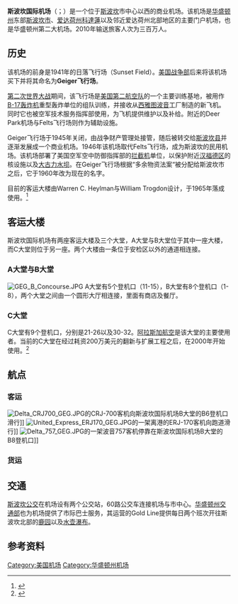 {{Infobox Airport
| name         = 斯波坎国际机场
| nativename   = Spokane International Airport<br>Geiger Army Airfield
| photo       = Aerial GEG August 2010.JPG
| photosize   = 280px
| caption      = 从南面望向斯波坎国际机场，摄于2010年
| caption2     = 
| IATA         = GEG
| ICAO         = KGEG
| FAA          = GEG
| type         = 公共
| owner        = [[斯波坎县|斯波坎县]]及[[斯波坎|斯波坎市]]
| operator     = 斯波坎机场委员会
| city-served  = 华盛顿州西北地区
| location     = [[File:Flag_of_United_States.svg|20px]] [[美国|美国]][[华盛顿州|华盛顿州]][[斯波坎|斯波坎]]
| hub          =
*{{Link-en|地平线航空|Horizon Air}}
| elevation-f  = 2385
| elevation-m  = 727
| coordinates  = {{Coord|47|37|12|N|117|32|02|W|type:airport}}
| website      = [http://www.spokaneairports.net/ SpokaneAirports.net]
| latd  =  47 | latm  = 37 | lats  = 12 | latNS  = N
| longd = 117 | longm = 32 | longs = 02 | longEW = W
| pushpin_map            = USA Washington
| pushpin_mapsize        = 280
| pushpin_map_caption    = 斯波坎国际机场在华盛顿州的位置
| pushpin_label          = '''KGEG'''
| pushpin_label_position = bottom

| r1-number    = 3/21
| r1-length-f  = 11,002
| r1-length-m  = 3,353
| r1-surface   = 沥青/水泥
| r2-number    = 7/25
| r2-length-f  = 8,199
| r2-length-m  = 2,499
| r2-surface   = 沥青
| stat-year    = 2012
| stat1-header = 货运量
| stat1-data   = {{increase}}61,366
| stat2-header = 旅客人数
| stat2-data   = {{decrease}}3,005,315
| footnotes    = 来源: [[美国联邦航空管理局|美国联邦航空管理局]]<ref>{{Cite web |url=http://www.spokaneairports.net/Pass_stats/12-12to.pdf |title=存档副本 |access-date=2016-01-16 |archive-date=2019-06-06 |archive-url=https://web.archive.org/web/20190606021218/http://spokaneairports.net/Pass_stats/12-12to.pdf |dead-url=no }}</ref>
}}

'''斯波坎国际机场'''（{{lang-en|Spokane International Airport}}；{{airport codes|GEG|KGEG}}）是一个位于[[斯波坎|斯波坎]]市中心以西{{convert|8|km|0}}的商业机场。该机场是[[华盛顿州|华盛顿州]]东部[[斯波坎|斯波坎市]]、[[爱达荷州|爱达荷州]][[科達蓮|科達蓮]]以及邻近爱达荷州北部地区的主要门户机场，也是华盛顿州第二大机场。2010年输送旅客人次为三百万人。

== 历史 ==
该机场的前身是1941年的日落飞行场（Sunset Field）。[[美国战争部|美国战争部]]后来将该机场买下并将其命名为'''Geiger飞行场'''。

[[第二次世界大战|第二次世界大战]]期间，该飞行场是[[美国第二航空队|美国第二航空队]]的一个主要训练基地，被用作[[B-17轰炸机|B-17轰炸机]]重型轰炸单位的组队训练，并接收从[[西雅图|西雅图]][[波音|波音]]工厂制造的新飞机。同时它也被空军技术服务指挥部使用，为飞机提供维护以及补给。附近的Deer Park机场与Felts飞行场则作为辅助设施。

Geiger飞行场于1945年关闭，由战争财产管理处接管，随后被转交给[[斯波坎县|斯波坎县]]并逐渐发展成一个商业机场。1946年该机场取代Felts飞行场，成为斯波坎的民用机场。该机场部署了美国空军空中防御指挥部的[[拦截机|拦截机]]单位，以保护附近[[汉福德区|汉福德区]]的核设施以及[[大古力水坝|大古力水坝]]。在Geiger飞行场根据“多余物资法案“被分配给斯波坎市之后，它于1960年改为现在的名字。

目前的客运大楼由Warren C. Heylman与William Trogdon设计，于1965年落成使用。<ref>{{Cite web |url=http://www.historicspokane.org/HeritageTours/modern/tour/tour7.html |title=Spokane Airport Terminal – Historic Preservation Department |access-date=2016-01-16 |archive-date=2020-01-31 |archive-url=https://web.archive.org/web/20200131112956/http://www.historicspokane.org/HeritageTours/modern/tour/tour7.html |dead-url=no }}</ref>

== 客运大楼 ==
斯波坎国际机场有两座客运大楼及三个大堂，A大堂与B大堂位于其中一座大楼，而C大堂则位于另一座。两个大楼由一条位于安检区以外的通道相连接。

=== A大堂与B大堂 ===
[[File:GEG_B_Concourse.JPG|thumb]]
A大堂有5个登机口（11-15），B大堂有8个登机口（1-8），两个大堂之间由一个圆形大厅相连接，里面有商店及餐厅。

=== C大堂 ===
C大堂有9个登机口，分别是21-26以及30-32。[[阿拉斯加航空|阿拉斯加航空]]是该大堂的主要使用者。当前的C大堂在经过耗资200万美元的翻新与扩展工程之后，在2000年开始使用。<ref>{{cite web|title=Airport projects set to take off|url=http://www.spokanejournal.com/local-news/airport-projects-set-to-take-off/|work=Spokane Journal of Business|accessdate=January 15, 2016|archive-date=2020-08-04|archive-url=https://web.archive.org/web/20200804213209/https://www.spokanejournal.com/local-news/airport-projects-set-to-take-off/|dead-url=no}}</ref>

== 航点 ==
=== 客运 ===
[[File:Delta_CRJ700_GEG.JPG|right]]的CRJ-700客机向斯波坎国际机场B大堂的B6登机口滑行]]
[[File:United_Express_ERJ170_GEG.JPG|right]]的一架离港的ERJ-170客机向跑道滑行]]
[[File:Delta_757_GEG.JPG|right]]的一架波音757客机停靠在斯波坎国际机场B大堂的B8登机口]]

{{Airport-dest-list | 3rdcoltitle=大堂
<!-- -->
| [[阿拉斯加航空|阿拉斯加航空]] | [[西雅图-塔科马国际机场|西雅图]] | C
<!-- -->
| [[阿拉斯加航空|阿拉斯加航空]]<br>（由{{link-en|地平线航空|Horizon Air}}营运） | [[博伊西机场|博伊西]]、[[波特兰国际机场|波特兰 (俄勒冈州)]]、[[西雅图-塔科马国际机场|西雅图]]、[[佩恩机场|埃弗里特 (华盛顿州)]] | C
<!-- -->
| [[美国航空|美国航空]] | [[凤凰城天港国际机场|凤凰城]] | B
<!-- -->
| [[达美航空|达美航空]] | [[明尼阿波利斯－圣保罗国际机场|明尼阿波利斯]]、[[盐湖城国际机场|盐湖城]]<br>'''季节性''': [[哈茨菲尔德-杰克逊亚特兰大国际机场|亚特兰大]] | B
<!-- -->
| [[达美航空联运|达美航空联运]] | [[洛杉矶国际机场|洛杉矶]]、[[盐湖城国际机场|盐湖城]]、[[西雅图-塔科马国际机场|西雅图]]<br>'''季节性''': [[明尼阿波利斯－圣保罗国际机场|明尼阿波利斯]] | B
<!-- -->
| [[西南航空|西南航空]] | [[博伊西机场|博伊西]]、[[丹佛国际机场|丹佛]]、[[麦卡伦国际机场|拉斯维加斯]]、[[奥克兰国际机场_(美国)|奥克兰]]、[[凤凰城天港国际机场|凤凰城]]<br>'''季节性''': [[芝加哥中途国际机场|芝加哥-中途]] | A
<!-- -->
| [[联合航空|联合航空]] | [[丹佛国际机场|丹佛]] | B
<!-- -->
| [[联合航空快运|联合航空快运]] |  [[丹佛国际机场|丹佛]]<br>'''季节性''': [[奥黑尔国际机场|芝加哥–奥黑尔]] | B
<!-- -->
 }}

=== 货运 ===
 {{airport-dest-list
| {{link-en|Airpac航空|Airpac Enterprises}} | [[波音機場|西雅图-波音]]
| {{link-en|Ameriflight航空|Ameriflight}} | 埃夫拉塔、刘易斯顿 (爱达荷州)、[[波特兰国际机场|波特兰 (俄勒冈州)]]、[[波音機場|西雅图-波音]]、三城 (华盛顿州)、韦纳奇、亚基马
| [[联邦快递|联邦快递]] | [[印第安纳波利斯国际机场|印第安纳波利斯]]、[[孟菲斯国际机场|孟菲斯]]、[[奥克兰国际机场_(美国)|奥克兰]]
| [[联邦快递|联邦快递支线]]<br>（由[[帝国航空_(1977年)|帝国航空]]营运）| 拉格兰德（俄勒冈州）、刘易斯顿 (爱达荷州)、摩西湖市、彭德尔顿、[[温哥华国际机场|温哥华]]、韦纳奇、亚基马
| [[UPS航空|UPS航空]] | [[达拉斯-沃思堡国际机场|达拉斯/沃思堡]]、[[得梅因国际机场|得梅因]]、[[路易维尔国际机场|路易维尔]]、[[波特兰国际机场|波特兰 (俄勒冈州)]]、[[波音飞行场|西雅图-波音]]、三城 (华盛顿州)、[[温哥华国际机场|温哥华]]
| 西部快运航空 | [[博伊西机场|博伊西]]、[[波特兰国际机场|波特兰 (俄勒冈州)]]
 }}

== 交通 ==
[[斯波坎公交|斯波坎公交]]在机场设有两个公交站，60路公交车连接机场与市中心。[[华盛顿州交通部|华盛顿州交通部]]也为机场提供了市际巴士服务，其运营的Gold Line提供每日两个班次开往斯波坎北部的[[鹿园_(华盛顿州)|鹿园]]以及[[水壶瀑布_(华盛顿州)|水壶瀑布]]。

== 参考资料 ==
{{reflist}}

[[Category:美国机场|Category:美国机场]]
[[Category:华盛顿州机场|Category:华盛顿州机场]]